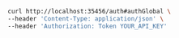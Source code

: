 ```bash showLineNumbers copy filename="Auth Global usage example"
curl http://localhost:35456/auth#authGlobal \
--header 'Content-Type: application/json' \
--header 'Authorization: Token YOUR_API_KEY'
```
